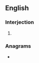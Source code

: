 {{also|hm|HM|.hm|H.M.}}
==English==

===Interjection===
{{en-interj}}

# {{form of|Form|hmm|lang=en}}

===Anagrams===
* {{anagrams|en|MH}}
